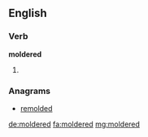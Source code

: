 ==English==

===Verb===
'''moldered'''

# {{en-past of|molder}}

===Anagrams===
* [[remolded#English|remolded]]

[[de:moldered]]
[[fa:moldered]]
[[mg:moldered]]